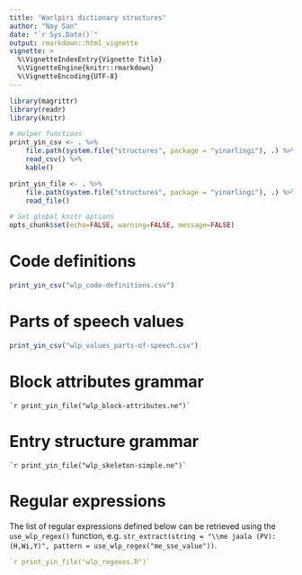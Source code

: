 ```yaml
---
title: "Warlpiri dictionary structures"
author: "Nay San"
date: "`r Sys.Date()`"
output: rmarkdown::html_vignette
vignette: >
  %\VignetteIndexEntry{Vignette Title}
  %\VignetteEngine{knitr::rmarkdown}
  %\VignetteEncoding{UTF-8}
---
```


```r
library(magrittr)
library(readr)
library(knitr)

# Helper functions
print_yin_csv <- . %>%
    file.path(system.file("structures", package = "yinarlingi"), .) %>%
    read_csv() %>%
    kable()

print_yin_file <- . %>%
    file.path(system.file("structures", package = "yinarlingi"), .) %>%
    read_file()

# Set global knitr options
opts_chunk$set(echo=FALSE, warning=FALSE, message=FALSE)
```

# Code definitions

```r
print_yin_csv("wlp_code-definitions.csv")
```

# Parts of speech values

```r
print_yin_csv("wlp_values_parts-of-speech.csv")
```

# Block attributes grammar

```
`r print_yin_file("wlp_block-attributes.ne")`
```

# Entry structure grammar

```
`r print_yin_file("wlp_skeleton-simple.ne")`
```

# Regular expressions

The list of regular expressions defined below can be retrieved using the `use_wlp_regex()` function, e.g. `str_extract(string = "\\me jaala (PV): (H,Wi,Y)", pattern = use_wlp_regex("me_sse_value"))`.

```r
`r print_yin_file("wlp_regexes.R")`
```

